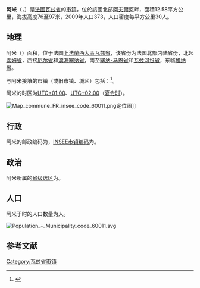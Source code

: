 {{地图误译/法语U2|issue=阿美}}
{{noteTA|G1=法国地名}}
{{Infobox French commune
| name                  = 阿米
| native name           = Amy
| arrondissement        = [[贡比涅区|贡比涅区]]
}}
'''阿米'''（{{lang-fr|Amy}}，{{IPA-fr|ami}}）是[[法國|法國]][[瓦兹省|瓦兹省]]的[[市镇_(法国)|市镇]]，位於該國北部[[阿夫爾河_(索姆河)|阿夫爾河]]畔，面積12.58平方公里，海拔高度76至97米，2009年人口373，人口密度每平方公里30人。

== 地理 ==
阿米（{{wikidata|property|linked|P625}}）面积{{wikidata|properties|P2046}}，位于法国[[上法蘭西大區|上法蘭西大區]][[瓦兹省|瓦兹省]]，该省份为法国北部内陆省份，北起[[索姆省|索姆省]]，西接[[厄尔省|厄尔省]]和[[滨海塞纳省|滨海塞纳省]]，南至[[塞纳-马恩省|塞纳-马恩省]]和[[瓦兹河谷省|瓦兹河谷省]]，东临[[埃纳省|埃纳省]]。

与阿米接壤的市镇（或旧市镇、城区）包括：{{Wikidata|properties|linked|P47}}<ref name="geo">{{Cite web|url=https://www.geoportail.gouv.fr/carte|title=Carte|accessdate=2020-03-22|author=Géoportail|language=fr|publisher=Géoportail|archive-date=2017-01-29|archive-url=https://web.archive.org/web/20170129154129/https://www.geoportail.gouv.fr/carte/|dead-url=no}}</ref>。

阿米的时区为[[UTC+01:00|UTC+01:00]]、[[UTC+02:00|UTC+02:00]]（[[夏时制|夏令时]]）。

[[File:Map_commune_FR_insee_code_60011.png|thumb]]定位图]]{{Clear|left}}
== 行政 ==
阿米的邮政编码为{{wikidata|properties|P281}}，[[法国国家统计与经济研究所|INSEE市镇编码]]为{{wikidata|properties|P374}}。

== 政治 ==
阿米所属的[[縣_(法國)|省级选区]]为{{WikidataLink|{{wikidata|properties|raw|best||P7938}}}}。

== 人口 ==
阿米于{{wikidata|qualifier|P1082|P585}}时的人口数量为{{wikidata|property|raw|P1082}}人。

[[File:Population_-_Municipality_code_60011.svg|thumb]]{{Clear|left}}
== 参考文献 ==
{{Reflist}}

{{瓦兹省市镇}}
[[Category:瓦兹省市镇|Category:瓦兹省市镇]]